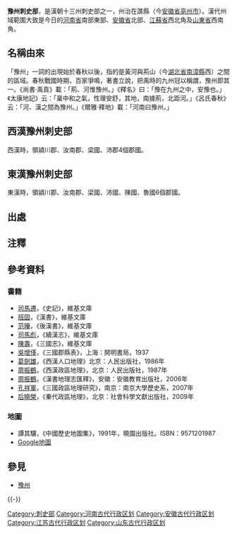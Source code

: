 {{Otheruses|subject=漢代豫州刺史部的行政區劃變遷史|other=歷史上的豫州|豫州}}
'''豫州刺史部'''，是漢朝十三州刺史部之一，州治在譙縣（今[[安徽省|安徽省]][[亳州市|亳州市]]）。漢代州域範圍大致是今日的[[河南省|河南省]]南部東部、[[安徽省|安徽省]]北部、[[江蘇省|江蘇省]]西北角及[[山東省|山東省]]西南角。

== 名稱由來 ==
「豫州」一詞的出現始於春秋以後，指的是黃河與荊山（今[[湖北省|湖北省]][[南漳縣|南漳縣]]西）之間的區域。{{refTag|1=《史記·夏本紀》：「荊河惟豫州」；《史記集解》引孔安國曰：「西南至荊山，北距河水。」}}春秋戰國時期，百家爭鳴，著書立說，把禹時的九州冠以稱謂，豫州即其一。{{noteTag|九州即冀州、兗州、青州、徐州、揚州、荊州、豫州、幽州、雍州。}}《尚書·禹貢》載：「荊、河惟豫州。」《釋名》曰：「豫在九州之中，安豫也。」《太康地記》云：「稟中和之氣，性理安舒，其地，南據荊，北距河。」《呂氏春秋》云：「河、漢之間為豫州。」《爾雅·釋地》載：「河南曰豫州。」

== 西漢豫州刺史部 ==
西漢時，領潁川郡、汝南郡、梁國、沛郡4個郡國。

== 東漢豫州刺史部 ==
東漢時，領潁川郡、汝南郡、梁國、沛國、陳國、魯國6個郡國。

== 出處 ==
{{ReflistH|colwidth=30em}}
{{RefFoot}}
{{ReflistF}}

== 注釋 ==
{{refbegin}}
{{noteFoot}}
{{refend}}

== 參考資料 ==
=== 書籍 ===
*[[司馬遷|司馬遷]]，《史記》，維基文庫
*[[班固|班固]]，《漢書》，維基文庫
*[[范曄|范曄]]，《後漢書》，維基文庫
*[[司馬彪|司馬彪]]，《續漢志》，維基文庫
*[[陳壽|陳壽]]，《三國志》，維基文庫
*[[吳增僅|吳增僅]]，《三國郡縣表》，上海：開明書局，1937
*[[葛劍雄|葛劍雄]]，《西漢人口地理》北京：人民出版社，1986年
*[[周振鶴|周振鶴]]，《西漢政區地理》，北京：人民出版社，1987年
*[[周振鶴|周振鶴]]，《漢書地理志匯釋》，安徽：安徽教育出版社，2006年
*[[孔祥軍|孔祥軍]]，《三國政區地理研究》，南京：南京大學歷史系，2007年
*[[后曉榮|后曉榮]]，《秦代政區地理》，北京：社會科學文獻出版社，2009年

=== 地圖 ===
*譚其驤，《中國歷史地圖集》，1991年，曉園出版社。ISBN：9571201987
*[http://maps.google.ca/maps?hl=zh-TW&tab=ll Google地圖]{{Dead link}}

== 參見 ==
*[[豫州|豫州]]

{{-}}
{{西汉行政区划|nocat}}
{{東漢行政區劃|nocat}}
{{三國行政區劃|nocat}}
{{西晉行政區劃|nocat}}
[[Category:刺史部|Category:刺史部]]
[[Category:河南古代行政区划|Category:河南古代行政区划]]
[[Category:安徽古代行政区划|Category:安徽古代行政区划]]
[[Category:江苏古代行政区划|Category:江苏古代行政区划]]
[[Category:山东古代行政区划|Category:山东古代行政区划]]
